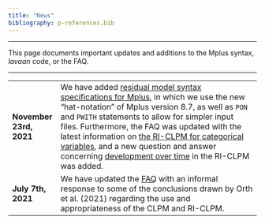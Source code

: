 ```yaml
---
title: "News"
bibliography: p-references.bib
---
```


----

This page documents important updates and additions to the Mplus syntax, *lavaan* code, or the FAQ. 

----

|                        |                                                                                                |
| -----------------------|:-----------------------------------------------------------------------------------------------|
| **November 23rd, 2021** | We have added [residual model syntax specifications for Mplus](https://jeroendmulder.github.io/RI-CLPM/mplus.html#Residual_syntax), in which we use the new "hat-notation" of Mplus version 8.7, as well as `PON` and `PWITH` statements to allow for simpler input files. Furthermore, the FAQ was updated with the latest information on [the RI-CLPM for categorical variables](https://jeroendmulder.github.io/RI-CLPM/faq.html#Non-continuous_outcomes), and a new question and answer concerning [development over time](https://jeroendmulder.github.io/RI-CLPM/faq.html#Growth_and_development) in the RI-CLPM was added.|
| **July 7th, 2021** | We have updated the [FAQ](https://jeroendmulder.github.io/RI-CLPM/faq.html#Response_to_Orth_et_al_(2021)) with an informal response to some of the conclusions drawn by Orth et al. (2021) regarding the use and appropriateness of the CLPM and RI-CLPM.

